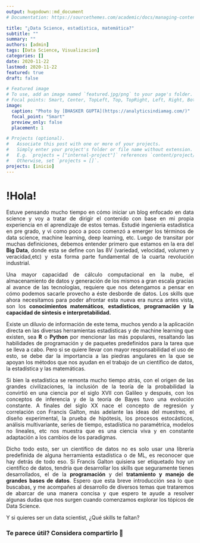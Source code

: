```yaml
---
output: hugodown::md_document
# Documentation: https://sourcethemes.com/academic/docs/managing-content/

title: "¿Data Science, estadística, matemática?"
subtitle: ""
summary: ""
authors: [admin]
tags: [Data Science, Visualizacion]
categories: []
date: 2020-11-22
lastmod: 2020-11-22
featured: true
draft: false

# Featured image
# To use, add an image named `featured.jpg/png` to your page's folder.
# Focal points: Smart, Center, TopLeft, Top, TopRight, Left, Right, BottomLeft, Bottom, BottomRight.
image:
  caption: "Photo by [BHASKER GUPTA](https://analyticsindiamag.com/)"
  focal_point: "Smart"
  preview_only: false
  placement: 1

# Projects (optional).
#   Associate this post with one or more of your projects.
#   Simply enter your project's folder or file name without extension.
#   E.g. `projects = ["internal-project"]` references `content/project/deep-learning/index.md`.
#   Otherwise, set `projects = []`.
projects: [inicio]
---
```


# !Hola!
<div style="text-align: justify">

Estuve pensando mucho tiempo en cómo iniciar un blog enfocado en data science y voy a tratar de dirigir el contenido con base en mi propia experiencia en el aprendizaje de estos temas. Estudié ingeniería estadística en pre grado, y vi como poco a poco comenzó a emerger los términos de data science, machine learning, deep learning, etc. Luego de transitar por muchas definiciones, debemos entender primero que estamos en la era del **Big Data**, donde esta se define con las 8V (variedad, velocidad, volumen y veracidad,etc) y esta forma parte fundamental de la cuarta revolución industrial.

Una mayor capacidad de cálculo computacional en la nube, el almacenamiento de datos y generación de los mismos a gran escala gracias al avance de las tecnologías, requiere que nos detengamos a pensar en cómo podemos sacarle provecho a éste desborde de datos. Los skills que ahora necesitamos para poder afrontar esta nueva era nunca antes vista, son los **conocimientos matemáticos**, **estadísticos**, **programación y la capacidad de síntesis e interpretabilidad.**

Existe un diluvio de información de este tema, muchos yendo a la aplicación directa en las diversas herramientas estadísticas y de machine learning que existen, sea **R** o **Python** por mencionar las más populares, resaltando las habilidades de programación y de paquetes predefinidos para la tarea que se lleva a cabo. Pero si se quiere llevar con mayor responsabilidad el uso de esto, se debe dar la importancia a las piedras angulares en la que se apoyan los métodos que nos ayudan en el trabajo de un científico de datos, la estadística y las matemáticas.

Si bien la estadística se remonta mucho tiempo atrás, con el origen de las grandes civilizaciones, la inclusión de la teoría de la probabilidad la convirtió en una ciencia por el siglo XVII con Galileo y después, con los conceptos de inferencia y de la teoría de Bayes tuvo una evolución constante. A finales del siglo XX nace el concepto de regresión y correlación con Francis Galton, más adelante las ideas del muestreo, el diseño experimental, la prueba de hipótesis, los procesos estocásticos, análisis multivariante, series de tiempo, estadística no paramétrica, modelos no lineales, etc nos muestra que es una ciencia viva y en constante adaptación a los cambios de los paradigmas.

Dicho todo esto, ser un científico de datos no es solo usar una librería predefinida de alguna herramienta estadística o de ML, es reconocer que hay detrás de todo eso. Si Francis Galton quisiera ser etiquetado hoy un científico de datos, tendría que desarrollar los skills que seguramente tienes desarrollados, el de la **programación** y del **tratamiento y manejo de grandes bases de datos**. Espero que esta breve introducción sea lo que buscabas, y me acompañes al desarrollo de diversos temas que trataremos de abarcar de una manera concisa y que espero te ayude a resolver algunas dudas que nos surgen cuando comenzamos explorar los tópicos de Data Science.

Y si quieres ser un data scientist, ¿Qué skills te faltan?
<div/>
  
### Te parece útil? Considera compartirlo 🙌


